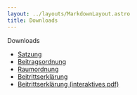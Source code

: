 ```yaml
---
layout: ../layouts/MarkdownLayout.astro
title: Downloads
---
```



<Heading main>Downloads</Heading>

- [Satzung](download/satzung_2024.pdf)
- [Beitragsordnung](download/beitragsordnung_v1.2.pdf)
- [Raumordnung](download/raumordnung_2024.pdf)
- [Beitrittserklärung](download/beitrittserklaerung_v1.3.pdf)
- [Beitrittserklärung (interaktives pdf)](download/beitrittserklaerung_interactive_v1.3.pdf)
